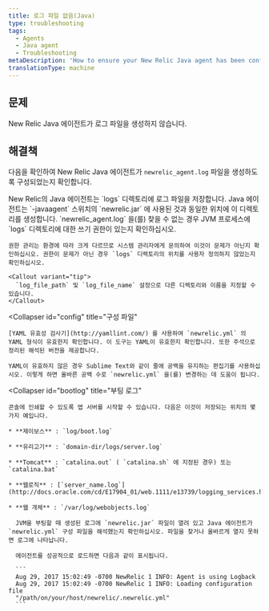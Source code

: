 ```yaml
---
title: 로그 파일 없음(Java)
type: troubleshooting
tags:
  - Agents
  - Java agent
  - Troubleshooting
metaDescription: 'How to ensure your New Relic Java agent has been configured to generate log files, by checking the log file directory, config files, and boot logs.'
translationType: machine
---
```


## 문제

New Relic Java 에이전트가 로그 파일을 생성하지 않습니다.

## 해결책

다음을 확인하여 New Relic Java 에이전트가 `newrelic_agent.log` 파일을 생성하도록 구성되었는지 확인합니다.

<CollapserGroup>
  <Collapser
    id="no-log-file"
    title="로그 파일 디렉토리"
  >
    New Relic의 Java 에이전트는 `logs` 디렉토리에 로그 파일을 저장합니다. Java 에이전트는 `-javaagent` 스위치의 `newrelic.jar` 에 사용된 것과 동일한 위치에 이 디렉토리를 생성합니다. `newrelic_agent.log` 을(를) 찾을 수 없는 경우 JVM 프로세스에 `logs` 디렉토리에 대한 쓰기 권한이 있는지 확인하십시오.

    권한 관리는 환경에 따라 크게 다르므로 시스템 관리자에게 문의하여 이것이 문제가 아닌지 확인하십시오. 권한이 문제가 아닌 경우 `logs` 디렉토리의 위치를 사용자 정의하지 않았는지 확인하십시오.

    <Callout variant="tip">
      `log_file_path` 및 `log_file_name` 설정으로 다른 디렉토리와 이름을 지정할 수 있습니다.
    </Callout>
  </Collapser>

  <Collapser
    id="config"
    title="구성 파일"
  >
    [YAML 유효성 검사기](http://yamllint.com/) 를 사용하여 `newrelic.yml` 의 YAML 형식이 유효한지 확인합니다. 이 도구는 YAML이 유효한지 확인합니다. 또한 주석으로 정리된 해석된 버전을 제공합니다.

    YAML이 유효하지 않은 경우 Sublime Text와 같이 줄에 공백을 유지하는 편집기를 사용하십시오. 이렇게 하면 올바른 공백 수로 `newrelic.yml` 을(를) 변경하는 데 도움이 됩니다.
  </Collapser>

  <Collapser
    id="bootlog"
    title="부팅 로그"
  >
    콘솔에 인쇄할 수 있도록 앱 서버를 시작할 수 있습니다. 다음은 이것이 저장되는 위치의 몇 가지 예입니다.

    * **제이보스** : `log/boot.log`

    * **유리고기** : `domain-dir/logs/server.log`

    * **Tomcat** : `catalina.out` ( `catalina.sh` 에 지정된 경우) 또는 `catalina.bat`

    * **웹로직** : [`server_name.log`](http://docs.oracle.com/cd/E17904_01/web.1111/e13739/logging_services.htm#i1179712)

    * **웹 개체** : `/var/log/webobjects.log`

      JVM을 부팅할 때 생성된 로그에 `newrelic.jar` 파일이 열려 있고 Java 에이전트가 `newrelic.yml` 구성 파일을 해석했는지 확인하십시오. 파일을 찾거나 올바르게 열지 못하면 로그에 나타납니다.

      에이전트를 성공적으로 로드하면 다음과 같이 표시됩니다.

      ```
      Aug 29, 2017 15:02:49 -0700 NewRelic 1 INFO: Agent is using Logback
      Aug 29, 2017 15:02:49 -0700 NewRelic 1 INFO: Loading configuration file
      "/path/on/your/host/newrelic/.newrelic.yml"
      ```
  </Collapser>
</CollapserGroup>